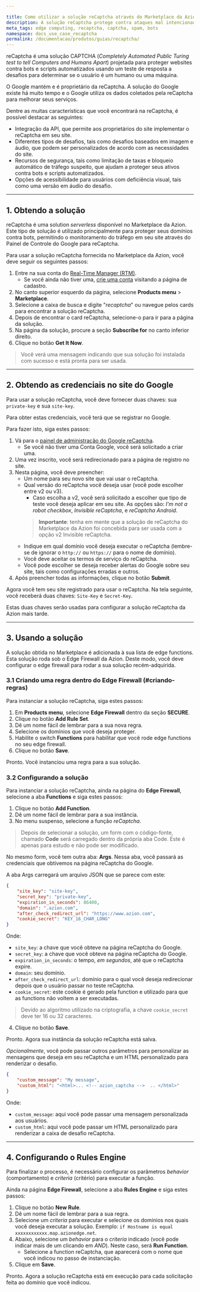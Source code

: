 ```yaml
---

title: Como utilizar a solução reCaptcha através do Marketplace da Azion
description: A solução reCaptcha protege contra ataques mal intencionados de bots, SPAM e outros.
meta_tags: edge computing, recaptcha, captcha, spam, bots
namespace: docs_use_case_recaptcha
permalink: /documentacao/produtos/guias/recaptcha/
---
```


reCaptcha é uma solução CAPTCHA (*Completely Automated Public Turing test to tell Computers and Humans Apart*) projetada para proteger websites contra bots e scripts automatizados usando um teste de resposta a desafios para determinar se o usuário é um humano ou uma máquina.

O Google mantém e é proprietário da reCaptcha. A solução do Google existe há muito tempo e o Google utiliza os dados coletados pela reCaptcha para melhorar seus serviços.

Dentre as muitas características que você encontrará na reCaptcha, é possível destacar as seguintes:

- Integração da API, que permite aos proprietários do site implementar o reCaptcha em seu site.
- Diferentes tipos de desafios, tais como desafios baseados em imagem e áudio, que podem ser personalizados de acordo com as necessidades do site.
- Recursos de segurança, tais como limitação de taxas e bloqueio automático de tráfego suspeito, que ajudam a proteger seus ativos contra bots e scripts automatizados.
- Opções de acessibilidade para usuários com deficiência visual, tais como uma versão em áudio do desafio.

---

## 1. Obtendo a solução

reCaptcha é uma solution *serverless* disponível no Marketplace da Azion. Este tipo de solução é utilizado principalmente para proteger seus domínios contra bots, permitindo o monitoramento do tráfego em seu site através do Painel de Controle do Google para reCaptcha.

Para usar a solução reCaptcha fornecida no Marketplace da Azion, você deve seguir os seguintes passos:

1. Entre na sua conta do [Real-Time Manager (RTM)](https://manager.azion.com/).
    - Se você ainda não tiver uma, [crie uma conta](https://manager.azion.com/signup/) visitando a página de cadastro.
2. No canto superior esquerdo da página, selecione **Products menu** > **Marketplace**.
3. Selecione a caixa de busca e digite "*recaptcha*" ou navegue pelos cards para encontrar a solução reCaptcha.
4. Depois de encontrar o card reCaptcha, selecione-o para ir para a página da solução.
5. Na página da solução, procure a seção **Subscribe for** no canto inferior direito.
6. Clique no botão **Get It Now**.

> Você verá uma mensagem indicando que sua solução foi instalada com sucesso e está pronta para ser usada.

---

## 2. Obtendo as credenciais no site do Google

Para usar a solução reCaptcha, você deve fornecer duas chaves: sua `private-key` e sua `site-key`. 

Para obter estas credenciais, você terá que se registrar no Google. 

Para fazer isto, siga estes passos:

1. Vá para o [painel de administração do Google reCaptcha](https://developers.google.com/recaptcha).
    - Se você não tiver uma Conta Google, você será solicitado a criar uma.
2. Uma vez inscrito, você será redirecionado para a página de registro no site.
3. Nesta página, você deve preencher:
    - Um nome para seu novo site que vai usar o reCaptcha.
    - Qual versão do reCaptcha você deseja usar (você pode escolher entre v2 ou v3).
        - Caso escolha a v2, você será solicitado a escolher que tipo de teste você deseja aplicar em seu site. As opções são: *I'm not a robot checkbox*, *Invisible reCaptcha*, e *reCaptcha Android*.
        > **Importante**: tenha em mente que a solução de reCaptcha do Marketplace da Azion foi concebida para ser usada com a opção v2 Invisible reCaptcha.
    - Indique em qual domínio você deseja executar o reCaptcha (lembre-se de ignorar o `http://` ou `https://` para o nome de domínio).
    - Você deve aceitar os termos de serviço do reCaptcha.
    - Você pode escolher se deseja receber alertas do Google sobre seu site, tais como configurações erradas e outros.
4. Após preencher todas as informações, clique no botão **Submit**.

Agora você tem seu site registrado para usar o reCaptcha. Na tela seguinte, você receberá duas chaves: `Site-Key` e `Secret-Key`.

Estas duas chaves serão usadas para configurar a solução reCaptcha da Azion mais tarde.

---

## 3. Usando a solução

A solução obtida no Marketplace é adicionada à sua lista de edge functions. Esta solução roda sob o Edge Firewall da Azion. Deste modo, você deve configurar o edge firewall para rodar a sua solução recém-adquirida.

### 3.1 Criando uma regra dentro do Edge Firewall (#criando-regras)

Para instanciar a solução reCaptcha, siga estes passos:

1. Em **Products menu**, selecione **Edge Firewall** dentro da seção **SECURE**.
2. Clique no botão **Add Rule Set**.
3. Dê um nome fácil de lembrar para a sua nova regra.
4. Selecione os domínios que você deseja proteger.
5. Habilite o switch **Functions** para habilitar que você rode edge functions no seu edge firewall.
6. Clique no botão **Save**.

Pronto. Você instanciou uma regra para a sua solução.

### 3.2 Configurando a solução

Para instanciar a solução reCaptcha, ainda na página do **Edge Firewall**, selecione a aba **Functions** e siga estes passos:

1. Clique no botão **Add Function**.
2. Dê um nome fácil de lembrar para a sua instância.
3. No menu suspenso, selecione a função *reCaptcha*.

> Depois de selecionar a solução, um form com o código-fonte, chamado **Code** será carregado dentro da própria aba Code. Este é apenas para estudo e não pode ser modificado.

No mesmo form, você tem outra aba: **Args**. Nessa aba, você passará as credenciais que obtivemos na página reCaptcha do Google.

A aba Args carregará um arquivo JSON que se parece com este:

```json
{
    "site_key": "site-key",
    "secret_key": "private-key",
    "expiration_in_seconds": 86400,
    "domain": ".azion.com",
    "after_check_redirect_url": "https://www.azion.com",
    "cookie_secret": "KEY_16_CHAR_LONG"
}
```
Onde:
- `site_key`: a chave que você obteve na página reCaptcha do Google.
- `secret_key`: a chave que você obteve na página reCaptcha do Google.
- `expiration_in_seconds`: o tempo, *em segundos*, até que o reCaptcha expire.
- `domain`: seu domínio.
- `after_check_redirect_url`: domínio para o qual você deseja redirecionar depois que o usuário passar no teste reCaptcha.
- `cookie_secret`: este cookie é gerado pela function e utilizado para que as functions não voltem a ser executadas. 

> Devido ao algoritmo utilizado na criptografia, a chave `cookie_secret` deve ter 16 ou 32 caracteres.

4. Clique no botão **Save**.

Pronto. Agora sua instância da solução reCaptcha está salva.

*Opcionalmente*, você pode passar outros parâmetros para personalizar as mensagens que deseja em seu reCaptcha e um HTML personalizado para renderizar o desafio.

```json
{
    "custom_message": "My message",
    "custom_html": "<html>... <!-- azion_captcha -->  .. </html>"
}
```

Onde:
- `custom_message`: aqui você pode passar uma mensagem personalizada aos usuários.
- `custom_html`: aqui você pode passar um HTML personalizado para renderizar a caixa de desafio reCaptcha.

---

## 4. Configurando o Rules Engine

Para finalizar o processo, é necessário configurar os parâmetros *behavior* (comportamento) e *criteria* (critério) para executar a função.

Ainda na página **Edge Firewall**, selecione a aba **Rules Engine** e siga estes passos:

1. Clique no botão **New Rule**.
2. Dê um nome fácil de lembrar para a sua regra.
3. Selecione um *criteria* para executar e selecione os domínios nos quais você deseja executar a solução. Exemplo: `if Hostname is equal xxxxxxxxxxxx.map.azionedge.net`.
4. Abaixo, selecione um *behavior* para o *criteria* indicado (você pode indicar mais de um clicando em *AND*). Neste caso, será **Run Function**.
    - Selecione a function reCaptcha, que aparecerá com o nome que você indicou no passo de instanciação.
5. Clique em **Save**.

Pronto. Agora a solução reCaptcha está em execução para cada solicitação feita ao domínio que você indicou.


